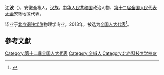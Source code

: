 '''江波'''（{{bd|1963年||}}），安徽全椒人，[[汉族|汉族]]，[[中华人民共和国|中华人民共和国]]政治人物、[[第十二届全国人民代表大会|第十二届全国人民代表大会]]安徽地区代表。

毕业于[[北京钢铁学院|北京钢铁学院]]物理学专业。2013年，被选为[[全国人大代表|全国人大代表]]<ref>{{cite news|title=全国人大代表信息-江波|url= http://210.82.31.1:8084/delegate/viewDelegate.action?dbid=120945|accessdate=2013-03-28|newspaper=全国人大网}}{{Dead link|date=2020年1月 |bot=InternetArchiveBot |fix-attempted=yes }}</ref>。

==參考文獻==
{{reflist}}
{{中国政治人物小作品}}

[[Category:第十二届全国人大代表|Category:第十二届全国人大代表]]
[[Category:全椒人|Category:全椒人]]
[[Category:北京科技大学校友|Category:北京科技大学校友]]